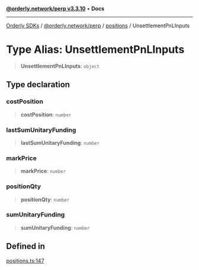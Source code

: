 [**@orderly.network/perp v3.3.10**](/sdks/tech-doc/@orderly.network/perp/README) • **Docs**

***

[Orderly SDKs](/sdks/tech-doc/packages) / [@orderly.network/perp](/sdks/tech-doc/@orderly.network/perp/README) / [positions](/sdks/tech-doc/@orderly.network/perp/namespaces/positions/README) / UnsettlementPnLInputs

# Type Alias: UnsettlementPnLInputs

> **UnsettlementPnLInputs**: `object`

## Type declaration

### costPosition

> **costPosition**: `number`

### lastSumUnitaryFunding

> **lastSumUnitaryFunding**: `number`

### markPrice

> **markPrice**: `number`

### positionQty

> **positionQty**: `number`

### sumUnitaryFunding

> **sumUnitaryFunding**: `number`

## Defined in

[positions.ts:147](https://github.com/OrderlyNetwork/js-sdk/blob/554ae704783e3b83c40bb234a899e8f02987d9b6/packages/perp/src/positions.ts#L147)
